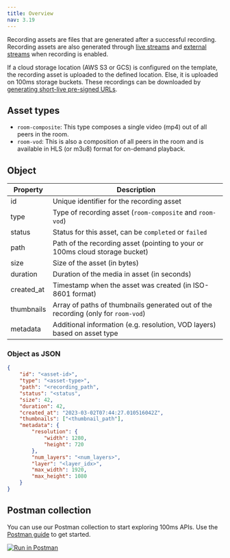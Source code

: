 ```yaml
---
title: Overview
nav: 3.19
---
```


Recording assets are files that are generated after a successful recording. Recording assets are also generated through [live streams](../live-streams/overview) and [external streams](../external-streams/overview) when recording is enabled.

If a cloud storage location (AWS S3 or GCS) is configured on the template, the recording asset is uploaded to the defined location. Else, it is uploaded on 100ms storage buckets. These recordings can be downloaded by [generating short-live pre-signed URLs](./get-presigned-url).

<EndpointRequest title="https://api.100ms.live/v2/recording-assets" />

## Asset types

* `room-composite`: This type composes a single video (mp4) out of all peers in the room.
* `room-vod`: This is also a composition of all peers in the room and is available in HLS (or m3u8) format for on-demand playback.

## Object

| Property  | Description                                      |
|-----------|--------------------------------------------------|
| id        | Unique identifier for the recording asset        |
| type      | Type of recording asset (`room-composite` and `room-vod`) |
| status    | Status for this asset, can be `completed` or `failed` |
| path      | Path of the recording asset (pointing to your or 100ms cloud storage bucket) |
| size      | Size of the asset (in bytes)  |
| duration  | Duration of the media in asset (in seconds) |
| created_at | Timestamp when the asset was created (in ISO-8601 format) |
| thumbnails | Array of paths of thumbnails generated out of the recording (only for `room-vod`) |
| metadata  | Additional information (e.g. resolution, VOD layers) based on asset type |

### Object as JSON

```json
{
    "id": "<asset-id>",
    "type": "<asset-type>",
    "path": "<recording_path",
    "status": "<status",
    "size": 42,
    "duration": 42,
    "created_at": "2023-03-02T07:44:27.010516042Z",
    "thumbnails": ["<thumbnail_path"],
    "metadata": {
        "resolution": {
            "width": 1280,
            "height": 720
        },
        "num_layers": "<num_layers>",
        "layer": "<layer_idx>",
        "max_width": 1920,
        "max_height": 1080
    }
}
```

## Postman collection

You can use our Postman collection to start exploring 100ms APIs. Use the [Postman guide](/server-side/v2/introduction/postman-guide) to get started.

[![Run in Postman](https://run.pstmn.io/button.svg)](https://god.gw.postman.com/run-collection/22726679-47dcd974-29d5-4965-a35b-bf9b74a8b25a?action=collection%2Ffork&collection-url=entityId%3D22726679-47dcd974-29d5-4965-a35b-bf9b74a8b25a%26entityType%3Dcollection%26workspaceId%3Dd9145dd6-337b-4761-81d6-21a30b4147a2)
